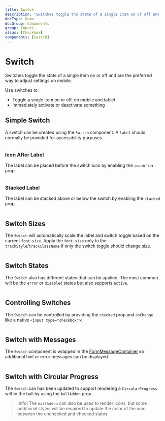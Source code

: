 ```yaml
---
title: Switch
description: "Switches toggle the state of a single item on or off and are the preferred way to adjust settings on mobile. Use switches to: Toggle a single item on or off, on mobile and tablet, immediately activate or deactivate something, etc."
docType: Demo
docGroup: Components
group: Inputs
alias: [Checkbox]
components: [Switch]
---
```


# Switch

Switches toggle the state of a single item on or off and are the preferred way to adjust settings on mobile.

Use switches to:

- Toggle a single item on or off, on mobile and tablet
- Immediately activate or deactivate something

## Simple Switch

A switch can be created using the `Switch` component. A `label` should normally be provided
for accessibility purposes.

```demo source="./SimpleSwitch.tsx"

```

### Icon After Label

The label can be placed before the switch icon by enabling the `iconAfter` prop.

```demo source="./IconAfterLabel.tsx"

```

### Stacked Label

The label can be stacked above or below the switch by enabling the `stacked` prop.

```demo source="./StackedSwitch.tsx"

```

## Switch Sizes

The `Switch` will automatically scale the label and switch toggle based on the
current `font-size`. Apply the `font-size` only to the
`trackStyle`/`trackClassName` if only the switch toggle should change size.

```demo source="./SwitchSizes.tsx"

```

## Switch States

The `Switch` also has different states that can be applied. The most common will
be the `error` or `disabled` states but also supports `active`.

```demo source="./SwitchStates.tsx"

```

## Controlling Switches

The `Switch` can be controlled by providing the `checked` prop and `onChange`
like a native `<input type="checkbox">`:

```demo source="./ControllingSwitches.tsx"

```

## Switch with Messages

The `Switch` component is wrapped in the
[FormMessageContainer](/components/form-message#form-message-container) so additional
hint or error messages can be displayed.

```demo source="./SwitchWithMessages.tsx"

```

## Switch with Circular Progress

The `Switch` can has been updated to support rendering a `CircularProgress`
within the ball by using the `ballAddon` prop.

> !Info! The `ballAddon` can also be used to render icons, but some additional
> styles will be required to update the color of the icon between the unchecked
> and checked states.

```demo source="./SwitchWithCircularProgress.tsx"

```
